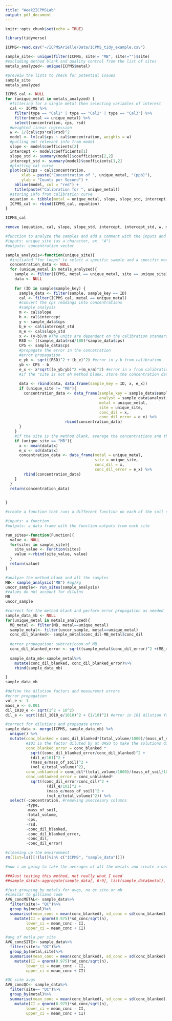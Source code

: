 ```yaml
---
title: "Week2ICPMSLab"
output: pdf_document
---
```


```r
knitr::opts_chunk$set(echo = TRUE)
```

```r
library(tidyverse)
```


```r
ICPMS<-read.csv("~/ICPMSArielle/Data/ICPMS_tidy_example.csv")

```

```r
sample_site<- unique(filter(ICPMS, site!= "MB", site!="")$site)
#excluding method blank and quality control from the list of sites
metals_analyzed<- unique(ICPMS$metal)

#preveiw the lists to check for potential issues
sample_site
metals_analyzed
```

```r
ICPMS_cal <- NULL
for (unique_metal in metals_analyzed) {
  #filtering for a single metal then selecting variables of interest
  cal <- ICPMS %>%
    filter(type == "Cal1" | type == "Cal2" | type == "Cal3") %>%
    filter(metal == unique_metal) %>%
    select(concentration, cps, rsd)
  #weighted linear regression
  w <- 1/(cal$cps*cal$rsd)^2
  model <- lm(cal$cps ~ cal$concentration, weights = w)
  #pulling out relevant info from model
  slope <- model$coefficients[2]
  intercept <- model$coefficients[1]
  slope_std <- summary(model)$coefficients[2,2]
  intercept_std <- summary(model)$coefficients[1,2]
  #plotting cal curve
  plot(cal$cps ~ cal$concentration,
       xlab = paste("Concentration of ", unique_metal, "(ppb)"),
       ylab = "Counts per Second") +
    abline(model, col = "red") +
    title(paste("Calibration for ", unique_metal))
  #storing info from calibration curve
  equation <- tibble(metal = unique_metal, slope, slope_std, intercept, intercept_std)
  ICPMS_cal <- rbind(ICPMS_cal, equation)
}

ICPMS_cal

remove (equation, cal, slope, slope_std, intercept, intercept_std, w, model, unique_metal)


```

```r
#function to analyze the samples and add a comment with the inputs and outputs of the functions
#inputs: unique_site (as a character, ex. "A")
#outputs: concentration vector

sample_analysis<-function(unique_site){
  #initiated "for loops" to select a specific sample and a specific metal
  concentration_data <- NULL
  for (unique_metal in metals_analyzed){
    sample <- filter(ICPMS, metal == unique_metal, site == unique_site)
    data <- NULL
 
    for (ID in sample$sample_key) {
      sample_data <- filter(sample, sample_key == ID)
      cal <- filter(ICPMS_cal, metal == unique_metal)
      #convert the cps readings into concentrations
      #sample analysis
      m <- cal$slope
      b <- cal$intercept
      y <- sample_data$cps
      b_e <- cal$intercept_std
      m_e <- cal$slope_std
      x <- (y-b)/m #The units are dependent on the calibration standards (Kg/mL)
      RSD <- ((sample_data$rsd/100)*sample_data$cps)
      CPS <- sample_data$cps 
      #propagate the error in the concetration
      #error propagation
      e_yb <- sqrt((RSD)^2 + (b_e)^2) #error in y-b from calibration
      yb <- CPS - b
      e_x <- x*sqrt((e_yb/yb)^2 +(m_e/m)^2) #error in x from calibration
      #if the "site is not eh method blank, store the concentration data
      
      data <- rbind(data, data.frame(sample_key = ID, x, e_x))
      if (unique_site != "MB"){
        concentration_data <- data_frame(sample_key = sample_data$sample_key,
                                         analyst = sample_data$analyst,
                                         metal = unique_metal,
                                         site = unique_site,
                                         conc_dil = x,
                                         conc_dil_error = e_x) %>%
                          rbind(concentration_data)
      }
    }
    #if the site is the method blank, average the concentrations and then store the data
    if (unique_site == "MB"){
      x <- mean(data$x)
      e_x <- sd(data$x)
      concentration_data <- data_frame(metal = unique_metal,
                                       site = unique_site,
                                       conc_dil = x,
                                       conc_dil_error = e_x) %>%
        rbind(concentration_data)
    }
  }
  return(concentration_data)

  
}

```


```r
#create a function that runs a different function on each of the soil sample sites

#inputs: a function
#outputs: a data frame with the function outputs from each site

run_sites<-function(Function){
  value <- NULL
  for(sites in sample_site){
    site_value <- Function(sites)
    value <-rbind(site_value, value)
  }
  return(value)
}


```

```r
#analyze the method blank and all the samples
MB<- sample_analysis("MB") #ug/kg
uncor_sample<- run_sites(sample_analysis)
#values do not account for dilutns
MB
uncor_sample


```

```r
#correct for the method blank and perform error propagation as needed
sample_data_mb <- NULL
for(unique_metal in metals_analyzed){
  MB_metal <- filter(MB, metal==unique_metal)
  sample_metal<- filter(uncor_sample, metal==unique_metal)
  conc_dil_blanked<- sample_metal$conc_dil-MB_metal$conc_dil
  
  #error propogation: subtraticoon of MB
  conc_dil_blanked_error <- sqrt((sample_metal$conc_dil_error)^2 +(MB_metal$conc_dil_error)^2)
  
  sample_data_mb<-sample_metal%>%
    mutate(conc_dil_blanked, conc_dil_blanked_error)%>%
    rbind(sample_data_mb)

}
sample_data_mb
```

```r
#define the dilution factors and measuremnt errors
#error propagation
vol_e <- 1
mass_e <- 0.001
dil_1010_e <- sqrt(1^2 + 10^2)
dil_e <- sqrt((dil_1010_e/1010)^2 + (1/10)^2) #error in 101 dilution factor

#correct for dilutions and propagate error
sample_data <- merge(ICPMS, sample_data_mb) %>%
  unique() %>%
  mutate(conc_blanked = conc_dil_blanked*(total_volume/1000)/(mass_of_soil/1000)*101,
         #101 is the factor diluted by at OHSU to make the solutions dilute enought to run the ICPMS on
         conc_blanked_error = conc_blanked *   
           sqrt((conc_dil_blanked_error/conc_dil_blanked)^2 + 
           (dil_e/101)^2 +
           (mass_e/mass_of_soil)^2 +
           (vol_e/total_volume)^2),
         conc_unblanked = conc_dil*(total_volume/1000)/(mass_of_soil/1000)*101,
         conc_unblanked_error = conc_unblanked*
           sqrt((conc_dil_error/conc_dil)^2 +
                  (dil_e/101)^2 +
                  (mass_e/mass_of_soil)^2 +
                  (vol_e/total_volume)^2)) %>%
  select(-concentration, #removing uneccesary columns
         -type,
         -mass_of_soil,
         -total_volume,
         -cps,
         -rsd,
         -conc_dil_blanked,
         -conc_dil_blanked_error,
         -conc_dil,
         -conc_dil_error)

```


```r
#cleaning up the environment
rm(list=ls()[!(ls()%in% c("ICPMS", "sample_data"))])

```


```r
#now i am going to take the averages of all the metals and create a new data frame with that, not sure if I will be able to make a fucntion, i may just do it by hand

###Just testing this method, not really what I need
##sample_data2<-aggregate(sample_data[, 6:9], list(sample_data$metal), mean)

#just grouping by metals for avgs, no qc site or mb
#similar to gillians code
AVG_concMETAL<- sample_data%>%
  filter(site!= "QC")%>%
  group_by(metal)%>%
  summarise(mean_conc = mean(conc_blanked), sd_conc = sd(conc_blanked), n = n()) %>%
    mutate(CI = qnorm(0.975)*sd_conc/sqrt(n),
         lower_ci = mean_conc - CI,
         upper_ci = mean_conc + CI)

#avg of metla per site
AVG_concSITE<- sample_data%>%
  filter(site!= "QC")%>%
  group_by(metal,site)%>%
  summarise(mean_conc = mean(conc_blanked), sd_conc = sd(conc_blanked), n = n()) %>%
    mutate(CI = qnorm(0.975)*sd_conc/sqrt(n),
         lower_ci = mean_conc - CI,
         upper_ci = mean_conc + CI)

#QC site avgs
AVG_concQC<- sample_data%>%
  filter(site== "QC")%>%
  group_by(metal)%>%
  summarise(mean_conc = mean(conc_blanked), sd_conc = sd(conc_blanked), n = n()) %>%
    mutate(CI = qnorm(0.975)*sd_conc/sqrt(n),
         lower_ci = mean_conc - CI,
         upper_ci = mean_conc + CI)


```



```r


```


```r


```

```r


```



```r


```


